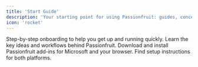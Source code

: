 ```yaml
---
title: 'Start Guide'
description: 'Your starting point for using Passionfruit: guides, concepts, and downloads.'
icon: 'rocket'
---
```



<CardGroup cols={2}>
  <Card title="Start Guide" icon="graduation-cap" href="/start-guide">
    Step-by-step onboarding to help you get up and running quickly.
  </Card>
  <Card title="Concepts" icon="info-circle" href="/concepts">
    Learn the key ideas and workflows behind Passionfruit.
  </Card>
  <Card title="Download" icon="download" href="/download">
    Download and install Passionfruit add-ins for Microsoft and your browser. Find setup instructions for both platforms.
  </Card>
</CardGroup> 